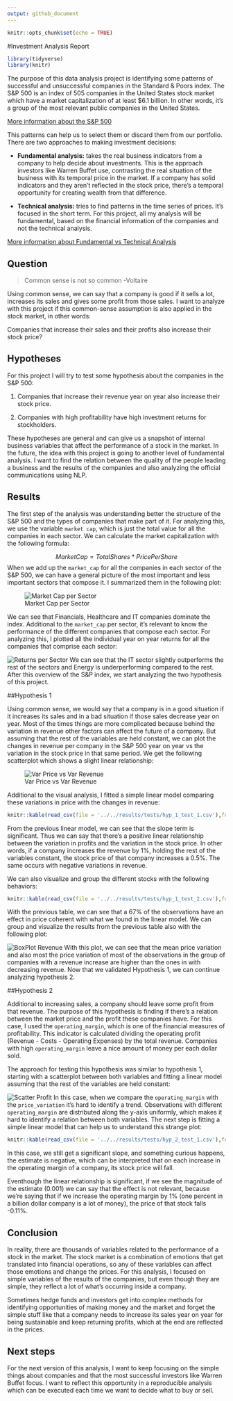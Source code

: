 ```yaml
---
output: github_document
---
```


```r
knitr::opts_chunk$set(echo = TRUE)
```
#Investment Analysis Report

```r
library(tidyverse)
library(knitr)
```

The purpose of this data analysis project is identifying some patterns of successful and unsuccessful companies in the Standard & Poors index. The S&P 500 is an index of 505 companies in the United States stock market which have a market capitalization of at least $6.1 billion. In other words, it's a group of the most relevant public companies in the United States.

[More information about the S&P 500](https://www.investopedia.com/terms/s/sp500.asp)

This patterns can help us to select them or discard them from our portfolio. There are two approaches to making investment decisions:

- **Fundamental analysis:** takes the real business indicators from a company to help decide about investments. This is the approach investors like Warren Buffet use, contrasting the real situation of the business with its temporal price in the market. If a company has solid indicators and they aren't reflected in the stock price, there's a temporal opportunity for creating wealth from that difference.

- **Technical analysis:** tries to find patterns in the time series of prices. It's focused in the short term. For this project, all my analysis will be fundamental, based on the financial information of the companies and not the technical analysis.

[More information about Fundamental vs Technical Analysis ](https://www.investopedia.com/university/technical/techanalysis2.asp)

## Question

> Common sense is not so common -Voltaire

Using common sense, we can say that a company is good if it sells a lot, increases its sales and gives some profit from those sales. I want to analyze with this project if this common-sense assumption is also applied in the stock market, in other words:

Companies that increase their sales and their profits also increase their stock price?


## Hypotheses

For this project I will try to test some hypothesis about the companies in the S&P 500:

1. Companies that increase their revenue year on year also increase their stock price.

2. Companies with high profitability have high investment returns for stockholders.

These hypotheses are general and can give us a snapshot of internal business variables that affect the performance of a stock in the market. In the future, the idea with this project is going to another level of fundamental analysis. I want to find the relation between the quality of the people leading a business and the results of the companies and also analyzing the official communications using NLP.

## Results

The first step of the analysis was understanding better the structure of the S&P 500 and the types of companies that make part of it. For analyzing this, we use the variable `market cap`, which is just the total value for all the companies in each sector. We can calculate the market capitalization with the following formula:

$$MarketCap = TotalShares * PricePerShare$$
When we add up the `market_cap` for all the companies in each sector of the S&P 500, we can have a general picture of the most important and less important sectors that compose it. I summarized them in the following plot:

![Market Cap per Sector](../../results/figures/eda_plot_2.png)

We can see that Financials, Healthcare and IT companies dominate the index. Additional to the `market_cap` per sector, it's relevant to know the performance of the different companies that compose each sector. For analyzing this, I plotted all the individual year on year returns for all the companies that comprise each sector:

![Returns per Sector](../../results/figures/eda_plot_1.png)
We can see that the IT sector slightly outperforms the rest of the sectors and Energy is underperforming compared to the rest. After this overview of the S&P index, we start analyzing the two hypothesis of this project.

##Hypothesis 1

Using common sense, we would say that a company is in a good situation if it increases its sales and in a bad situation if those sales decrease year on year. Most of the times things are more complicated because behind the variation in revenue other factors can affect the future of a company. But assuming that the rest of the variables are held constant, we can plot the changes in revenue per company in the S&P 500 year on year vs the variation in the stock price in that same period. We get the following scatterplot which shows a slight linear relationship:

![Var Price vs Var Revenue](../../results/figures/hyp_1_plot_1.png)

Additional to the visual analysis, I fitted a simple linear model comparing these variations in price with the changes in revenue:

```r
knitr::kable(read_csv(file = '../../results/tests/hyp_1_test_1.csv'),format = "markdown")
```

From the previous linear model, we can see that the slope term is significant. Thus we can say that there's a positive linear relationship between the variation in profits and the variation in the stock price. In other words, if a company increases the revenue by 1%, holding the rest of the variables constant, the stock price of that company increases a 0.5%. The same occurs with negative variations in revenue.

We can also visualize and group the different stocks with the following behaviors:

```r
knitr::kable(read_csv(file = '../../results/tests/hyp_1_test_2.csv'),format = "markdown")
```
With the previous table, we can see that a 67% of the observations have an effect in price coherent with what we found in the linear model. We can group and visualize the results from the previous table also with the following plot:

![BoxPlot Revenue](../../results/figures/hyp_1_plot_2.png)
With this plot, we can see that the mean price variation and also most the price variation of most of the observations in the group of companies with a revenue increase are higher than the ones in with decreasing revenue.
Now that we validated Hypothesis 1, we can continue analyzing hypothesis 2.


##Hypothesis 2

Additional to increasing sales, a company should leave some profit from that revenue. The purpose of this hypothesis is finding if there's a relation between the market price and the profit these companies have. For this case, I used the `operating_margin`, which is one of the financial measures of profitability. This indicator is calculated dividing the operating profit (Revenue - Costs - Operating Expenses) by the total revenue. Companies with high `operating_margin` leave a nice amount of money per each dollar sold.

The approach for testing this hypothesis was similar to hypothesis 1, starting with a scatterplot between both variables and fitting a linear model assuming that the rest of the variables are held constant:

![Scatter Profit](../../results/figures/hyp_2_plot_1.png)
In this case, when we compare the `operating_margin` with the `price_variation` it's hard to identify a trend. Observations with different `operating_margin` are distributed along the y-axis uniformly, which makes it hard to identify a relation between both variables. The next step is fitting a simple linear model that can help us to understand this strange plot:

```r
knitr::kable(read_csv(file = '../../results/tests/hyp_2_test_1.csv'),format = "markdown")
```
In this case, we still get a significant slope, and something curious happens, the estimate is negative, which can be interpreted that on each increase in the operating margin of a company, its stock price will fall. 

Eventhough the linear relationship is significant, if we see the magnitude of the estimate (0.001) we can say that the effect is not relevant, because we're saying that if we increase the operating margin by 1% (one percent in a billion dollar company is a lot of money), the price of that stock falls -0.11%.

## Conclusion

In reality, there are thousands of variables related to the performance of a stock in the market. The stock market is a combination of emotions that get translated into financial operations, so any of these variables can affect those emotions and change the prices. For this analysis, I focused on simple variables of the results of the companies, but even though they are simple, they reflect a lot of what's occurring inside a company.

Sometimes hedge funds and investors get into complex methods for identifying opportunities of making money and the market and forget the simple stuff like that a company needs to increase its sales year on year for being sustainable and keep returning profits, which at the end are reflected in the prices.

## Next steps

For the next version of this analysis, I want to keep focusing on the simple things about companies and that the most successful investors like Warren Buffet focus. I want to reflect this opportunity in a reproducible analysis which can be executed each time we want to decide what to buy or sell.
